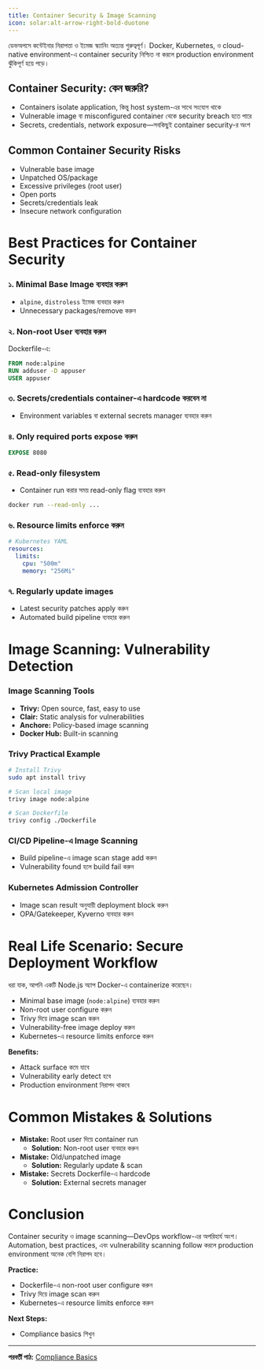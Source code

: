```yaml
---
title: Container Security & Image Scanning
icon: solar:alt-arrow-right-bold-duotone
---
```


ডেভঅপসে কন্টেইনার নিরাপত্তা ও ইমেজ স্ক্যানিং অত্যন্ত গুরুত্বপূর্ণ। Docker, Kubernetes, ও cloud-native environment-এ container security নিশ্চিত না করলে production environment ঝুঁকিপূর্ণ হয়ে পড়ে।

## Container Security: কেন জরুরি?
- Containers isolate application, কিন্তু host system-এর সাথে সংযোগ থাকে
- Vulnerable image বা misconfigured container থেকে security breach হতে পারে
- Secrets, credentials, network exposure—সবকিছুই container security-র অংশ

## Common Container Security Risks
- Vulnerable base image
- Unpatched OS/package
- Excessive privileges (root user)
- Open ports
- Secrets/credentials leak
- Insecure network configuration

# Best Practices for Container Security

### ১. Minimal Base Image ব্যবহার করুন
- `alpine`, `distroless` ইমেজ ব্যবহার করুন
- Unnecessary packages/remove করুন

### ২. Non-root User ব্যবহার করুন
Dockerfile-এ:
```dockerfile
FROM node:alpine
RUN adduser -D appuser
USER appuser
```

### ৩. Secrets/credentials container-এ hardcode করবেন না
- Environment variables বা external secrets manager ব্যবহার করুন

### ৪. Only required ports expose করুন
```dockerfile
EXPOSE 8080
```

### ৫. Read-only filesystem
- Container run করার সময় read-only flag ব্যবহার করুন
```bash
docker run --read-only ...
```

### ৬. Resource limits enforce করুন
```yaml
# Kubernetes YAML
resources:
  limits:
    cpu: "500m"
    memory: "256Mi"
```

### ৭. Regularly update images
- Latest security patches apply করুন
- Automated build pipeline ব্যবহার করুন

# Image Scanning: Vulnerability Detection

### Image Scanning Tools
- **Trivy:** Open source, fast, easy to use
- **Clair:** Static analysis for vulnerabilities
- **Anchore:** Policy-based image scanning
- **Docker Hub:** Built-in scanning

### Trivy Practical Example
```bash
# Install Trivy
sudo apt install trivy

# Scan local image
trivy image node:alpine

# Scan Dockerfile
trivy config ./Dockerfile
```

### CI/CD Pipeline-এ Image Scanning
- Build pipeline-এ image scan stage add করুন
- Vulnerability found হলে build fail করুন

### Kubernetes Admission Controller
- Image scan result অনুযায়ী deployment block করুন
- OPA/Gatekeeper, Kyverno ব্যবহার করুন

# Real Life Scenario: Secure Deployment Workflow

ধরা যাক, আপনি একটি Node.js অ্যাপ Docker-এ containerize করেছেন।
- Minimal base image (`node:alpine`) ব্যবহার করুন
- Non-root user configure করুন
- Trivy দিয়ে image scan করুন
- Vulnerability-free image deploy করুন
- Kubernetes-এ resource limits enforce করুন

**Benefits:**
- Attack surface কমে যাবে
- Vulnerability early detect হবে
- Production environment নিরাপদ থাকবে

# Common Mistakes & Solutions
- **Mistake:** Root user দিয়ে container run
  - **Solution:** Non-root user ব্যবহার করুন
- **Mistake:** Old/unpatched image
  - **Solution:** Regularly update & scan
- **Mistake:** Secrets Dockerfile-এ hardcode
  - **Solution:** External secrets manager

# Conclusion

Container security ও image scanning—DevOps workflow-এর অপরিহার্য অংশ। Automation, best practices, এবং vulnerability scanning follow করলে production environment অনেক বেশি নিরাপদ হবে।

**Practice:**
- Dockerfile-এ non-root user configure করুন
- Trivy দিয়ে image scan করুন
- Kubernetes-এ resource limits enforce করুন

**Next Steps:**
- Compliance basics শিখুন

---

**পরবর্তী পাঠ:** [Compliance Basics](/dev-ops/compliance-intro)
